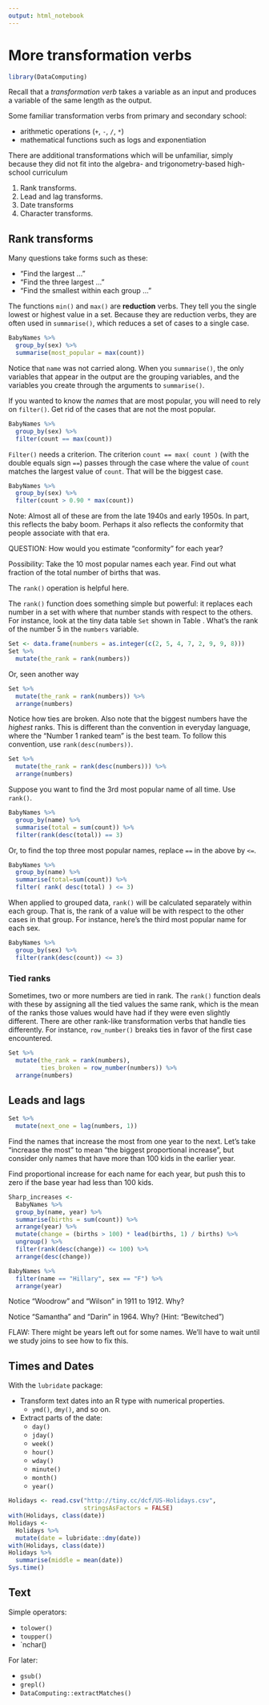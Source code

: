 ```yaml
---
output: html_notebook
---
```


# More transformation verbs

```r
library(DataComputing)
```

Recall that a *transformation verb* takes a variable as an input and produces a variable of the same length as the output. 

Some familiar transformation verbs from primary and secondary school:

- arithmetic operations (`+`, `-`, `/`, `*`) 
- mathematical functions such as logs and exponentiation

There are additional transformations which will be unfamiliar, simply because they did not fit into the algebra- and trigonometry-based high-school curriculum

1. Rank transforms.
2. Lead and lag transforms.
3. Date transforms
4. Character transforms.

## Rank transforms 

Many questions take forms such as these:

* "Find the largest ..."
* "Find the three largest ..."
* "Find the smallest within each group ..."

The functions `min()` and `max()` are **reduction** verbs. They tell you the single lowest or highest value in a set. Because they are reduction verbs, they are often used in `summarise()`, which reduces a set of cases to a single case.

```r
BabyNames %>% 
  group_by(sex) %>%
  summarise(most_popular = max(count))
```

Notice that `name` was not carried along. When you `summarise()`, the only variables that appear in the output are the grouping variables, and the variables you create through the arguments to `summarise()`.

If you wanted to know the *names* that are most popular, you will need to rely on `filter()`. Get rid of the cases that are not the most popular.

```r
BabyNames %>% 
  group_by(sex) %>%
  filter(count == max(count))
```


`Filter()` needs a criterion.  The criterion `count == max( count )` (with the double equals sign `==`) passes through the case where the value of `count`  matches the largest value of `count`.  That will be the biggest case.

```r
BabyNames %>% 
  group_by(sex) %>%
  filter(count > 0.90 * max(count))
```

Note: Almost all of these are from the late 1940s and early 1950s. In part, this reflects the baby boom. Perhaps it also reflects the conformity that people associate with that era.

QUESTION: How would you estimate "conformity" for each year?

Possibility: Take the 10 most popular names each year. Find out what fraction of the total number of births that was.

The `rank()` operation is helpful here.

The `rank()` function does something simple but powerful: it replaces each number in a set with where that number stands with respect to the others.  For instance, look at the tiny data table `Set` shown in Table \ref{tab:set-of-numbers}. What's the rank of the number 5 in the `numbers` variable.
```r
Set <- data.frame(numbers = as.integer(c(2, 5, 4, 7, 2, 9, 9, 8)))
Set %>%
  mutate(the_rank = rank(numbers))
```
Or, seen another way
```r
Set %>%
  mutate(the_rank = rank(numbers)) %>%
  arrange(numbers)
```

Notice how ties are broken. Also note that the biggest numbers have the *highest* ranks. This is different than the convention in everyday language, where the "Number 1 ranked team" is the best team.  To follow this convention, use `rank(desc(numbers))`.

```r
Set %>%
  mutate(the_rank = rank(desc(numbers))) %>%
  arrange(numbers)
```

Suppose you want to find the 3rd most popular name of all time. Use `rank()`. 
```r
BabyNames %>% 
  group_by(name) %>%
  summarise(total = sum(count)) %>%
  filter(rank(desc(total)) == 3) 
```

Or, to find the top three most popular names, replace `==` in the above by `<=`.

```r
BabyNames %>% 
  group_by(name) %>%
  summarise(total=sum(count)) %>%
  filter( rank( desc(total) ) <= 3) 
```

When applied to grouped data, `rank()` will be calculated separately within each group.  That is, the rank of a value will be with respect to the other cases in that group.  For instance, here's the third most popular name for each sex. 

```r
BabyNames %>% 
  group_by(sex) %>% 
  filter(rank(desc(count)) <= 3) 
```

### Tied ranks

Sometimes, two or more numbers are tied in rank. The `rank()` function deals with these by assigning all the tied values the same rank, which is the mean of the ranks those values would have had if they were even slightly different. There are other rank-like transformation verbs that handle ties differently. For instance, `row_number()` breaks ties in favor of the first case encountered.

```r
Set %>% 
  mutate(the_rank = rank(numbers), 
         ties_broken = row_number(numbers)) %>%
  arrange(numbers)
```



## Leads and lags

```r
Set %>%
  mutate(next_one = lag(numbers, 1))
```
Find the names that increase the most from one year to the next. Let's take "increase the most" to mean "the biggest proportional increase", but consider only names that have more than 100 kids in the earlier year.

Find proportional increase for each name for each year, but push this to zero if the base year had less than 100 kids.

```r
Sharp_increases <-
  BabyNames %>% 
  group_by(name, year) %>%
  summarise(births = sum(count)) %>%
  arrange(year) %>%
  mutate(change = (births > 100) * lead(births, 1) / births) %>%
  ungroup() %>%
  filter(rank(desc(change)) <= 100) %>%
  arrange(desc(change)) 
```

```r
BabyNames %>%
  filter(name == "Hillary", sex == "F") %>%
  arrange(year)
```

Notice "Woodrow" and "Wilson" in 1911 to 1912. Why?

Notice "Samantha" and "Darin" in 1964. Why? (Hint: "Bewitched")


FLAW: There might be years left out for some names. We'll have to wait until we study joins to see how to fix this.

## Times and Dates

With the `lubridate` package:

* Transform text dates into an R type with numerical properties.
    - `ymd()`, `dmy()`, and so on.
* Extract parts of the date:
    - `day()`
    - `jday()`
    - `week()`
    - `hour()` 
    - `wday()` 
    - `minute()` 
    - `month()` 
    - `year()`
    
```r
Holidays <- read.csv("http://tiny.cc/dcf/US-Holidays.csv",
                     stringsAsFactors = FALSE)
with(Holidays, class(date))
Holidays <- 
  Holidays %>%
  mutate(date = lubridate::dmy(date))
with(Holidays, class(date))
Holidays %>%
  summarise(middle = mean(date))
Sys.time()
```

## Text

Simple operators:

* `tolower()`
* `toupper()`
* `nchar()

For later:

* `gsub()`
* `grepl()`
* `DataComputing::extractMatches()`







